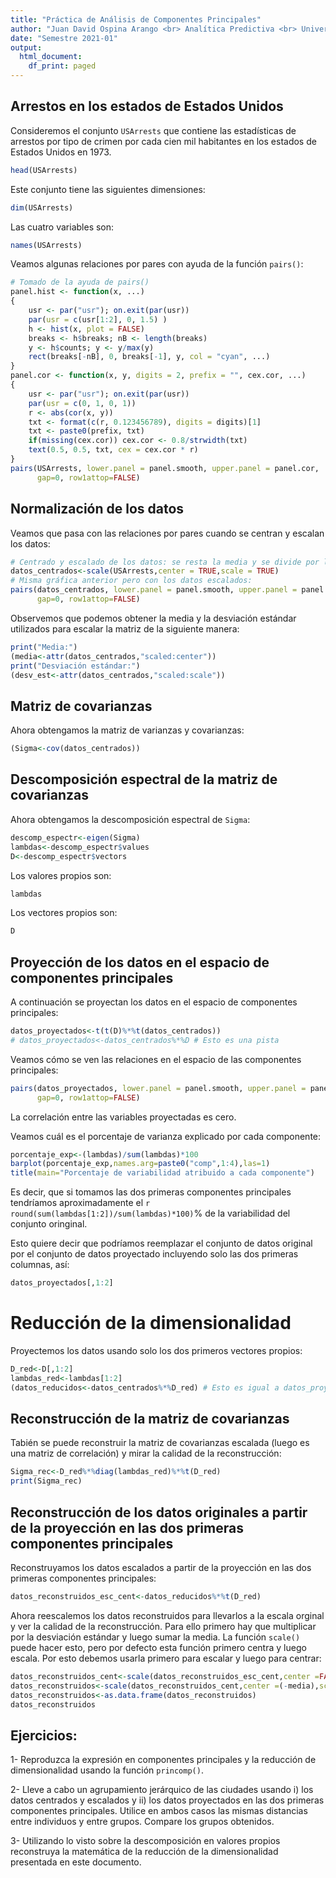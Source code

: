 ```yaml
---
title: "Práctica de Análisis de Componentes Principales"
author: "Juan David Ospina Arango <br> Analítica Predictiva <br> Universidad Nacional de Colombia"
date: "Semestre 2021-01"
output:
  html_document:
    df_print: paged
---
```


## Arrestos en los estados de Estados Unidos

Consideremos el conjunto `USArrests` que contiene las estadísticas de arrestos por tipo de crimen por cada cien mil habitantes en los estados de Estados Unidos en 1973.

```r
head(USArrests)
```

Este conjunto tiene las siguientes dimensiones:

```r
dim(USArrests)
```

Las cuatro variables son: 

```r
names(USArrests)
```

Veamos algunas relaciones por pares con ayuda de la función `pairs()`: 

```r
# Tomado de la ayuda de pairs()
panel.hist <- function(x, ...)
{
    usr <- par("usr"); on.exit(par(usr))
    par(usr = c(usr[1:2], 0, 1.5) )
    h <- hist(x, plot = FALSE)
    breaks <- h$breaks; nB <- length(breaks)
    y <- h$counts; y <- y/max(y)
    rect(breaks[-nB], 0, breaks[-1], y, col = "cyan", ...)
}
panel.cor <- function(x, y, digits = 2, prefix = "", cex.cor, ...)
{
    usr <- par("usr"); on.exit(par(usr))
    par(usr = c(0, 1, 0, 1))
    r <- abs(cor(x, y))
    txt <- format(c(r, 0.123456789), digits = digits)[1]
    txt <- paste0(prefix, txt)
    if(missing(cex.cor)) cex.cor <- 0.8/strwidth(txt)
    text(0.5, 0.5, txt, cex = cex.cor * r)
}
pairs(USArrests, lower.panel = panel.smooth, upper.panel = panel.cor,
      gap=0, row1attop=FALSE)
```

## Normalización de los datos

Veamos que pasa con las relaciones por pares cuando se centran y escalan los datos:

```r
# Centrado y escalado de los datos: se resta la media y se divide por la desviación estándar.
datos_centrados<-scale(USArrests,center = TRUE,scale = TRUE)
# Misma gráfica anterior pero con los datos escalados:
pairs(datos_centrados, lower.panel = panel.smooth, upper.panel = panel.cor,
      gap=0, row1attop=FALSE)
```

Observemos que podemos obtener la media y la desviación estándar utilizados para escalar la matriz de la siguiente manera:

```r
print("Media:")
(media<-attr(datos_centrados,"scaled:center"))
print("Desviación estándar:")
(desv_est<-attr(datos_centrados,"scaled:scale"))
```

## Matriz de covarianzas

Ahora obtengamos la matriz de varianzas y covarianzas:

```r
(Sigma<-cov(datos_centrados))
```

## Descomposición espectral de la matriz de covarianzas

Ahora obtengamos la descomposición espectral de `Sigma`:

```r
descomp_espectr<-eigen(Sigma)
lambdas<-descomp_espectr$values
D<-descomp_espectr$vectors
```

Los valores propios son:

```r
lambdas
```

Los vectores propios son:

```r
D
```


## Proyección de los datos en el espacio de componentes principales

A continuación se proyectan los datos en el espacio de componentes principales:

```r
datos_proyectados<-t(t(D)%*%t(datos_centrados))
# datos_proyectados<-datos_centrados%*%D # Esto es una pista
```

Veamos cómo se ven las relaciones en el espacio de las componentes principales:

```r
pairs(datos_proyectados, lower.panel = panel.smooth, upper.panel = panel.cor,
      gap=0, row1attop=FALSE)
```

La correlación entre las variables proyectadas es cero.

Veamos cuál es el porcentaje de varianza explicado por cada componente:

```r
porcentaje_exp<-(lambdas)/sum(lambdas)*100
barplot(porcentaje_exp,names.arg=paste0("comp",1:4),las=1)
title(main="Porcentaje de variabilidad atribuido a cada componente")
```


Es decir, que si tomamos las dos primeras componentes principales tendríamos aproximadamente el `r round(sum(lambdas[1:2])/sum(lambdas)*100)`% de la variabilidad del conjunto oringinal.

Esto quiere decir que podríamos reemplazar el conjunto de datos original por el conjunto de datos proyectado incluyendo solo las dos primeras columnas, así:

```r
datos_proyectados[,1:2]
```

# Reducción de la dimensionalidad

Proyectemos los datos usando solo los dos primeros vectores propios:

```r
D_red<-D[,1:2]
lambdas_red<-lambdas[1:2]
(datos_reducidos<-datos_centrados%*%D_red) # Esto es igual a datos_proyectados[,1:2]
```

## Reconstrucción de la matriz de covarianzas

Tabién se puede reconstruir la matriz de covarianzas escalada (luego es una matriz de correlación) y mirar la calidad de la reconstrucción:

```r
Sigma_rec<-D_red%*%diag(lambdas_red)%*%t(D_red)
print(Sigma_rec)
```

## Reconstrucción de los datos originales a partir de la proyección en las dos primeras componentes principales

Reconstruyamos los datos escalados a partir de la proyección en las dos primeras componentes principales:

```r
datos_reconstruidos_esc_cent<-datos_reducidos%*%t(D_red)
```

Ahora reescalemos los datos reconstruidos para llevarlos a la escala orginal y ver la calidad de la reconstrucción. Para ello primero hay que multiplicar por la desviación estándar y luego sumar la media. La función `scale()` puede hacer esto, pero por defecto esta función primero centra y luego escala. Por esto debemos usarla primero para escalar y luego para centrar:

```r
datos_reconstruidos_cent<-scale(datos_reconstruidos_esc_cent,center =FALSE,scale = 1/desv_est)
datos_reconstruidos<-scale(datos_reconstruidos_cent,center =(-media),scale = FALSE)
datos_reconstruidos<-as.data.frame(datos_reconstruidos)
datos_reconstruidos
```




## Ejercicios:

1- Reproduzca la expresión en componentes principales y la reducción de dimensionalidad usando la función `princomp()`.

2- Lleve a cabo un agrupamiento jerárquico de las ciudades usando i) los datos centrados y escalados y ii) los datos proyectados en las dos primeras componentes principales. Utilice en ambos casos las mismas distancias entre individuos y entre grupos. Compare los grupos obtenidos.

3- Utilizando lo visto sobre la descomposición en valores propios reconstruya la matemática de la reducción de la dimensionalidad presentada en este documento.









